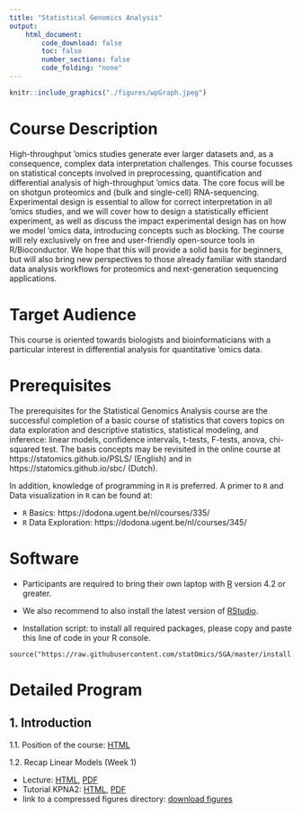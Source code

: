 ```yaml
---
title: "Statistical Genomics Analysis"
output:
    html_document:
        code_download: false
        toc: false
        number_sections: false
        code_folding: "none"
---
```



```r
knitr::include_graphics("./figures/wpGraph.jpeg")
```


# Course Description

High-throughput 'omics studies generate ever larger datasets and, as a consequence, complex data interpretation challenges. This course focusses on statistical concepts involved in preprocessing, quantification and differential analysis of high-throughput 'omics data. The core focus will be on shotgun proteomics and (bulk and single-cell) RNA-sequencing. Experimental design is essential to allow for correct interpretation in all 'omics studies, and we will cover how to design a statistically efficient experiment, as well as discuss the impact experimental design has on how we model 'omics data, introducing concepts such as blocking. The course will rely exclusively on free and user-friendly open-source tools in R/Bioconductor. We hope that this will provide a solid basis for beginners, but will also bring new perspectives to those already familiar with standard data analysis workflows for proteomics and next-generation sequencing applications.

# Target Audience

This course is oriented towards biologists and bioinformaticians with a particular interest in differential analysis for quantitative 'omics data.

# Prerequisites

The prerequisites for the Statistical Genomics Analysis course are the successful completion of a basic course of statistics that covers topics on data exploration and descriptive statistics, statistical modeling, and inference: linear models, confidence intervals, t-tests, F-tests, anova, chi-squared test.
The basis concepts may be revisited in the online course at https://statomics.github.io/PSLS/ (English) and in https://statomics.github.io/sbc/ (Dutch).

In addition, knowledge of programming in `R` is preferred. A primer to `R` and Data visualization in `R` can be found at:

 - `R` Basics: https://dodona.ugent.be/nl/courses/335/
 - `R` Data Exploration: https://dodona.ugent.be/nl/courses/345/


# Software 

- Participants are required to bring their own laptop with [R](https://www.r-project.org/) version 4.2 or greater. 

- We also recommend to also install the latest version of [RStudio](https://www.rstudio.com/products/rstudio/download/).

- Installation script: to install all required packages, please copy and paste this line of code in your R console.

```
source("https://raw.githubusercontent.com/statOmics/SGA/master/install.R")
```



# Detailed Program

## 1. Introduction

1.1. Position of the course: [HTML](./intro.html) 

1.2. Recap Linear Models (Week 1)

   - Lecture: [HTML](./recapGeneralLinearModel.html), [PDF](./recapGeneralLinearModel.pdf)
   - Tutorial KPNA2: [HTML](./multipleRegression_KPNA2.html),  [PDF](./multipleRegression_KPNA2.pdf)
   - link to a compressed figures directory: [download figures]("https://raw.githubusercontent.com/statOmics/SGA/master/figures.tar.gz")

<!--

## Module I: Proteomics Data Analysis (Week 1-5)

### 1. Bioinformatics for proteomics
   
   - Lecture: [PDF](./docs/martens_proteomics_bioinformatics.pdf), [youtube](https://www.youtube.com/watch?v=ZgwNWRul98o)
   - Tutorials: [identification](https://www.compomics.com/bioinformatics-for-proteomics/)

### 2. Statistics for Proteomics Data Analysis
   
#### 2.1. Identification

- [Target Decoy QC](TargetDecoy.html)
- [Tutorial](TargetDecoyTutorial.html), [example](mzIDMsgfSwissprotExample.html)
- Solution: [Uniprot search](mzIDuniprotTutorial.html), [Swissprot search](mzIDswissprotTutorial.html)

#### 2.2. Preprocessing & Analysis of Label Free Quantitative Proteomics Experiments with Simple Designs
  - Lecture: [html](./pda_quantification_preprocessing.html), [pdf](./pda_quantification_preprocessing.pdf)
  - Tutorial: [preprocessing](./pda_tutorialPreprocessing.html)
  - Wrap-up Peptide-based Models: [html](./pda_robustSummarisation_peptideModels.html), [pdf](./pda_robustSummarisation_peptideModels.pdf)
  - Solutions: [cancer3x3](cancer3x3.html), [cancer6x6](cancer6x6.html), [cancer9x9](cancer9x9.html)

#### 2.3. Statistical Inference & Analysis of Experiments with Factorial Designs
  - Lecture Differential Abundance Analysis: [html](./pda_quantification_inference.html), [pdf](./pda_quantification_inference.pdf)
  - Tutorial: [Design](pda_tutorialDesign.html)
  - Wrap-up Blocking: [html](./pda_blocking_wrapup.html), [pdf](./pda_blocking_wrapup.pdf)
  - Solution: [Heart Example](heartMainInteraction.html)
  - Technical Details: [Technical Details](technicalDetailsProteomics.html)
  
## Module II: Next-generation Sequencing (Week 6-12)
  
### 1. Introduction to sequencing technology, QC, read mapping and count table

- Lecture Introduction to Sequencing: [html](./sequencing_intro.html),[pdf](./sequencing_intro.pdf)
- Tutorial: [handout](./sequencingTutorial1_mapping.html), [C. elegans Example](./docs/elegansAlignmentCountTable.html)

### 2. Introduction to count data and GLMs

- Lecture Working with count data and GLMs: [html](./sequencing_countData.html), [pdf](./sequencing_countData.pdf)
- Tutorial: [handout](sequencingTutorial2_DE.html), [C. elegans example](./elegansDE.html)

### 3. Technical details on RNA-seq DE analysis

- Lecture: [html](./sequencing_technicalDE.html), [pdf](./sequencing_technicalDE.pdf)

### 4. Solutions Bulk RNA-seq Data Analysis

- Parathyroid Example: [html](./parathyroid.html), [pdf](./parathyroid.pdf)

### 5. Introduction to Single Cell Transcriptomics (scRNA-seq) 

- Lecture Intro to scRNA-seq: [html](./sequencing_singleCell.html), [pdf](./sequencing_singleCell.pdf)
- Tutorial on scRNA-seq: [handout](./scRNA-seq-Tutorial.html)

-->